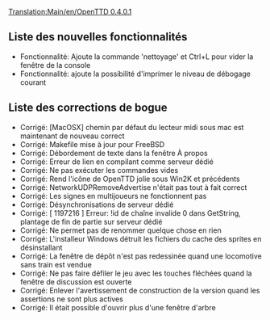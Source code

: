 [[Translation:Main/en/OpenTTD 0.4.0.1]]
{{en/-}}
{{fr/Livraison|prec=OpenTTD 0.4.0|suiv=OpenTTD 0.4.5|date=21/05/2005}}

==Liste des nouvelles fonctionnalités==
*Fonctionnalité: Ajoute la commande 'nettoyage' et Ctrl+L pour vider la fenêtre de la console
*Fonctionnalité: ajoute la possibilité d'imprimer le niveau de débogage courant

==Liste des corrections de bogue==
*Corrigé: [MacOSX] chemin par défaut du lecteur midi sous mac est maintenant de nouveau correct
*Corrigé: Makefile mise à jour pour FreeBSD
*Corrigé: Débordement de texte dans la fenêtre À propos
*Corrigé: Erreur de lien en compilant comme serveur dédié
*Corrigé: Ne pas exécuter les commandes vides
*Corrigé: Rend l'icône de OpenTTD jolie sous Win2K et précédents
*Corrigé: NetworkUDPRemoveAdvertise n'était pas tout à fait correct
*Corrigé: Les signes en multijoueurs ne fonctionnent pas
*Corrigé: Désynchronisations de serveur dédié
*Corrigé: [ 1197216 ] Erreur: !id de chaîne invalide 0 dans GetString, plantage de fin de partie sur serveur dédié
*Corrigé: Ne permet pas de renommer quelque chose en rien
*Corrigé: L'installeur Windows détruit les fichiers du cache des sprites en désinstallant
*Corrigé: La fenêtre de dépôt n'est pas redessinée quand une locomotive sans train est vendue
*Corrigé: Ne pas faire défiler le jeu avec les touches fléchées quand la fenêtre de discussion est ouverte
*Corrigé: Enlever l'avertissement de construction de la version quand les assertions ne sont plus actives
*Corrigé: Il était possible d'ouvrir plus d'une fenêtre d'arbre